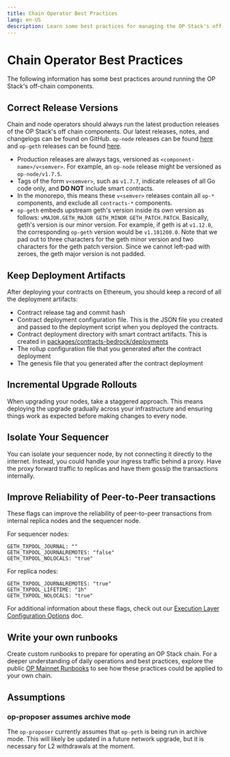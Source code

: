 ```yaml
---
title: Chain Operator Best Practices
lang: en-US
description: Learn some best practices for managing the OP Stack's off-chain components.
---
```



# Chain Operator Best Practices

The following information has some best practices around running the OP Stack's
off-chain components.

## Correct Release Versions

Chain and node operators should always run the latest production releases of
the OP Stack's off chain components. Our latest releases, notes, and changelogs
can be found on GitHub. `op-node` releases can be found [here](https://github.com/ethereum-optimism/optimism/releases)
and `op-geth` releases can be found [here](https://github.com/ethereum-optimism/op-geth/releases).

*   Production releases are always tags, versioned as
    `<component-name>/v<semver>`. For example, an `op-node` release might be
    versioned as `op-node/v1.7.5`.
*   Tags of the form `v<semver>`, such as `v1.7.7`, indicate releases of all
    Go code only, and **DO NOT** include smart contracts.
*   In the monorepo, this means these `v<semver>` releases contain all `op-*`
    components, and exclude all `contracts-*` components.
*   `op-geth` embeds upstream geth's version inside its own version as follows:
    `vMAJOR.GETH_MAJOR GETH_MINOR GETH_PATCH.PATCH`. Basically, geth's version is
    our minor version. For example, if geth is at `v1.12.0`, the corresponding
    `op-geth` version would be `v1.101200.0`. Note that we pad out to three
    characters for the geth minor version and two characters for the geth patch
    version. Since we cannot left-pad with zeroes, the geth major version is not
    padded.

## Keep Deployment Artifacts

After deploying your contracts on Ethereum, you should keep a record of all the
deployment artifacts:

*   Contract release tag and commit hash
*   Contract deployment configuration file. This is the JSON file you created
and passed to the deployment script when you deployed the contracts.
*   Contract deployment directory with smart contract artifacts. This is
created in [packages/contracts-bedrock/deployments](https://github.com/ethereum-optimism/optimism/tree/develop/packages/contracts-bedrock/deployments)
*   The rollup configuration file that you generated after the contract
deployment
*   The genesis file that you generated after the contract deployment

## Incremental Upgrade Rollouts 

When upgrading your nodes, take a staggered approach. This means deploying the
upgrade gradually across your infrastructure and ensuring things work as
expected before making changes to every node.

## Isolate Your Sequencer 

You can isolate your sequencer node, by not connecting it directly to the
internet. Instead, you could handle your ingress traffic behind a proxy. Have 
the proxy forward traffic to replicas and have them gossip the transactions 
internally.

## Improve Reliability of Peer-to-Peer transactions 

These flags can improve the reliability of peer-to-peer transactions from internal replica nodes and the sequencer node.

For sequencer nodes:

```
GETH_TXPOOL_JOURNAL: ""
GETH_TXPOOL_JOURNALREMOTES: "false"
GETH_TXPOOL_NOLOCALS: "true"
```

For replica nodes:

```
GETH_TXPOOL_JOURNALREMOTES: "true"
GETH_TXPOOL_LIFETIME: "1h"
GETH_TXPOOL_NOLOCALS: "true"
```

For additional information about these flags, check out our [Execution Layer Configuration Options](/builders/node-operators/configuration/execution-config) doc.

## Write your own runbooks

Create custom runbooks to prepare for operating an OP Stack chain. For a deeper understanding of daily operations and best practices, explore the public [OP Mainnet Runbooks](https://oplabs.notion.site/OP-Mainnet-Runbooks-120f153ee1628045b230d5cd3df79f63) to see how these practices could be applied to your own chain.

## Assumptions

### op-proposer assumes archive mode 

The `op-proposer` currently assumes that `op-geth` is being run in archive
mode. This will likely be updated in a future network upgrade, but it is 
necessary for L2 withdrawals at the moment.
